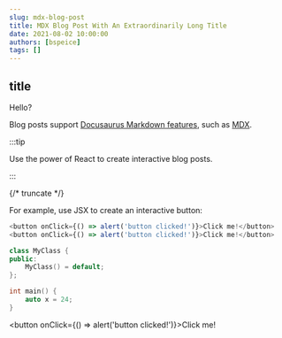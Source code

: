 ```yaml
---
slug: mdx-blog-post
title: MDX Blog Post With An Extraordinarily Long Title
date: 2021-08-02 10:00:00
authors: [bspeice]
tags: []
---
```


## title

Hello?

Blog posts support [Docusaurus Markdown features](https://docusaurus.io/docs/markdown-features), such as [MDX](https://mdxjs.com/).


:::tip

Use the power of React to create interactive blog posts.

:::

{/* truncate */}

For example, use JSX to create an interactive button:

```js
<button onClick={() => alert('button clicked!')}>Click me!</button>
<button onClick={() => alert('button clicked!')}>Click me!</button>
```

```cpp
class MyClass {
public:
    MyClass() = default;
};

int main() {
    auto x = 24;
}
```

<button onClick={() => alert('button clicked!')}>Click me!</button>

